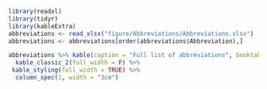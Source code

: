 
```r
library(readxl)
library(tidyr)
library(kableExtra)
abbreviations <- read_xlsx("figure/Abbreviations/Abbreviations.xlsx")
abbreviations <- abbreviations[order(abbreviations$Abbreviation),]

abbreviations %>% kable(caption = "Full list of abbreviations", booktabs = TRUE) %>% 
  kable_classic_2(full_width = F) %>%
 kable_styling(full_width = TRUE) %>%
  column_spec(1, width = "3cm") 
```
